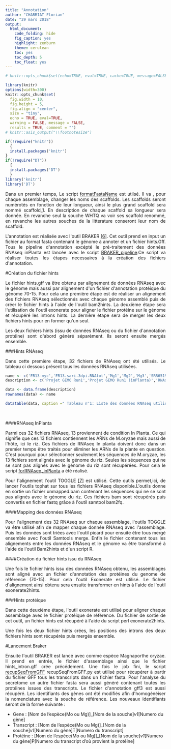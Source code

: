 ```yaml
---
title: "Annotation"
author: "CHARRIAT Florian"
date: "29 mars 2018"
output:
  html_document:
    code_folding: hide
    fig_caption: yes
    highlight: zenburn
    theme: cerulean
    toc: yes
    toc_depth: 5
    toc_float: yes
---
```


```r
# knitr::opts_chunk$set(echo=TRUE, eval=TRUE, cache=TRUE, message=FALSE, warning=FALSE, comment="")

library(knitr)
options(width=300)
knitr::opts_chunk$set(
  fig.width = 10, 
  fig.height = 5, 
  fig.align = "center", 
  size = "tiny", 
  echo = TRUE, eval=TRUE, 
  warning = FALSE, message = FALSE, 
  results = TRUE, comment = "")
# knitr::asis_output("\\footnotesize")

```



```r
if(!require("knitr"))
  {
  install.packages('knitr')
}
if(!require("DT"))
  {
  install.packages('DT')
  }
library('knitr')
library('DT')
```


<p style="text-align:justify";>Dans un premier temps, Le script <a href="https://floriancha.github.io/Script/index.html" target="_blank">formatFastaName</a> est utilsé. Il va , pour chaque assemblage, changer les noms des scaffolds. Les scaffolds seront numérotés en fonction de leur longueur, ainsi le plus grand scaffold sera nommé scaffold_1. En description de chaque scaffold sa longueur sera donnée. En revanche seul la souche WHTQ va voir ses scaffold renommé, en revanche les autres souches de la litterature conseront leur nom de scaffold.</p>

<p style="text-align:justify";>L'annotation est réalisée avec l'outil BRAKER <a href='biblio.html#annotation2'>[6]</a>. Cet outil prend en input un fichier au format fasta contenant le génome à annoter et un fichier hints.Gff. Tous le pipeline d'annotation excépté le pré-traitement des données RNAseq inPlanta est lancée avec le script <a href="https://floriancha.github.io/Script/index.html" target="_blank">BRAKER_pipeline</a>.Ce script va réaliser toutes les étapes necessaires à la création des fichiers d'annotation.</p>

#Création du fichier hints

<p style="text-align:justify";>Le fichier hints.gff va être obtenu par alignement de données RNAseq avec le génome mais aussi par alignement d'un fichier d'annotation protéique du génome 70-15. Pour cela une première étape est de réaliser un alignement des fichiers RNAseq sélectionnés avec chaque génome assemblé puis de créer le fichier hints à l'aide de l'outil bam2hints. La deuxième étape sera l'utilisation de l'outil exonerate pour aligner le fichier protéine sur le génome et récupéré les introns hints. La dernière étape sera de merger les deux fichiers hints pour en former qu'un seul.</p>

<p style="text-align:justify";>Les deux fichiers hints (issu de données RNAseq ou du fichier d'annotation protéine) sont d'abord généré séparément. Ils seront ensuite mergés ensemble.</p>

###Hints RNAseq

<p style="text-align:justify";>Dans cette première étape, 32 fichiers de RNAseq ont été utilisés. Le tableau ci dessous présent tous les données RNAseq utilisées.</p>

```r
name <- c('FR13-myc','FR13.sari.3dpi.RNAtot','Mg1','Mg2','Mg3','SRR651980','SRR651981','SRR651982','SRR1561422','SRR298683','SRR298684','SRR298685','SRR298686','SRR298687','SRR298688','SRR298689','SRR298690','SRR298691','SRR298692','SRR651979','HH27','HH28','HH29','HH35','HH36','HH37','S37','S39','S40','S117','S119','S120')
description <- c('Projet GEMO Run1','Projet GEMO Run1 (inPlanta)','RNAseq Magnaburkho','RNAseq Magnaburkho','RNAseq Magnaburkho','RNAseq GY11','RNAseq GY11','RNAseq GY11','RNAseq GY11','RNAseq GY11','RNAseq GY11','RNAseq GY11','RNAseq GY11','RNAseq GY11','RNAseq GY11','RNAseq GY11','RNAseq GY11','RNAseq GY11','RNAseq GY11','RNAseq GY11','RNAseq InPlanta','RNAseq InPlanta','RNAseq InPlanta','RNAseq InPlanta','RNAseq InPlanta','RNAseq InPlanta','RNAseq InPlanta','RNAseq InPlanta','RNAseq InPlanta','RNAseq InPlanta','RNAseq InPlanta','RNAseq InPlanta')

data <- data.frame(description)
rownames(data) <- name

datatable(data, caption =" Tableau n°1: Liste des données RNAseq utilisées pour l'annotation", colnames = c('Id', 'description'),extensions = 'Buttons', options = list(dom = 'Blfrtip',buttons = c('copy', 'csv', 'excel', 'pdf', 'print')))
```

&nbsp;

####RNAseq InPlanta

<p style="text-align:justify";>Parmi ces 32 fichiers RNAseq, 13 proviennent de condition In Planta. Ce qui signifie que ces 13 fichiers contiennent les ARNs de M.oryzae mais aussi de l'hôte, ici le riz. Ces fichiers de RNAseq In planta doivent donc dans un premier temps être traités pour éliminer les ARNs de la plante en question. C'est pourquoi pour sélectionner seulement les séquences de M.oryzae, les 13 fichiers sont alignés avec le génome du riz. Seules les séquences qui ne se sont pas alignés avec le génome du riz sont récupérées. Pour cela le script <a href="https://floriancha.github.io/Script/index.html" target="_blank">forRNAseq_inPlanta</a> a été réalisé.</p>
<p style="text-align:justify";>Pour l'alignement l'outil TOGGLE <a href='biblio.html#annotation3'>[7]</a> est utilisé. Cette outils permet,ici, de lancer l'outils tophat sur tous les fichiers RNAseq disponible.L'outils donne en sortie un fichier unmapped.bam contenant les séquences qui ne se sont pas alignés avec le génome du riz. Ces fichiers bam sont récupérés puis convertis en fichier fastq grâce à l'outil samtool bam2fq.</p>


####Mapping des données RNAseq

<p style="text-align:justify";>Pour l'alignement des 32 RNAseq sur chaque assemblage, l'outils TOGGLE va être utilisé afin de mapper chaque donnée RNAseq avec l'assemblage. Puis les données sont triées avec l'outil picard pour ensuite être tous mergé ensemble avec l'outil Samtools merge. Enfin le fichier contenant tous les alignements entre les données RNAseq et le génome va être transformé à l'aide de l'outil Bam2hints et d'un script R.</p>

####Création du fichier hints issu du RNAseq

<p style="text-align:justify";>Une fois le fichier hints issu des données RNAseq obtenu, les assemblages sont aligné avec un fichier d'annotation des protéines du genome de référence (70-15). Pour cela l'outil Exonerate est utilisé. Le fichier d'alignement ainsi obtenu sera ensuite transformer en hints à l'aide de l'outil exonerate2hints.</p>

###Hints protéique

<p style="text-align:justify";>Dans cette deuxième étape, l'outil exonerate est utilisé pour aligner chaque assemblage avec le fichier protéique de référence. Du fichier de sortie de cet outil, un fichier hints est récupéré à l'aide du script perl exonerate2hints.</p>

<p style="text-align:justify";>Une fois les deux fichier hints crées, les positions des introns des deux fichiers hints sont récupérés puis mergés ensemble.</p>

#Lancement Braker

<p style="text-align:justify";>Ensuite l'outil BRAKER est lancé avec comme espèce Magnaporthe oryzae. Il prend en entrée, le fichier d'assemblage ainsi que le fichier hints_intron.gff crée précédement. Une fois le job fini, le script <a href="https://floriancha.github.io/Script/index.html" target="_blank">recupSeqFromGFF</a> recupSeqFromGFF.py est utilisé pour récupérer à partir du fichier GFF tous les transcripts dans un fichier fasta. Pour l'analyse du secretome un autre fichier fasta sera aussi généré contenant toutes les protéines issues des transcripts. Le fichier d'annotation gff3 est aussi récupéré. Les identifiants des gènes ont été modifiés afin d'homogénéiser la nomenclature avec la souche de référence. Les nouveaux identifiants seront de la forme suivante : </p>
* Gene : [Nom de l'espèce(Mo ou Mg)]_[Nom de la souche]_v1_[Numero du gène]
* Transcript : [Nom de l'espèce(Mo ou Mg)]_[Nom de la souche]_v1_[Numero du gène]T[Numero du transcript]
* Protéine : [Nom de l'espèce(Mo ou Mg)]_[Nom de la souche]_v1_[Numero du gène]P[Numero du transcript d'où provient la protéine]



